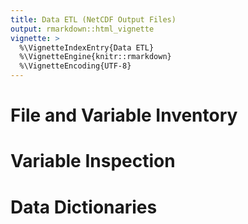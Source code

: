 ```yaml
---
title: Data ETL (NetCDF Output Files)
output: rmarkdown::html_vignette
vignette: >
  %\VignetteIndexEntry{Data ETL}
  %\VignetteEngine{knitr::rmarkdown}
  %\VignetteEncoding{UTF-8}
---
```


# File and Variable Inventory

# Variable Inspection

# Data Dictionaries
